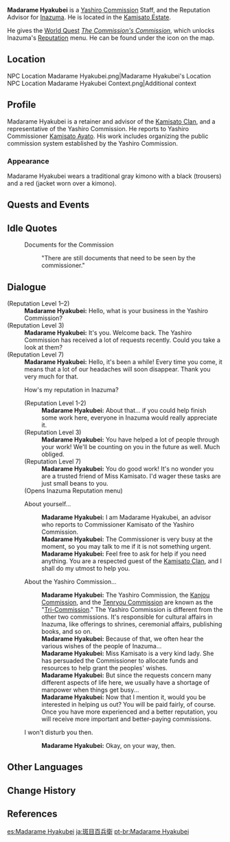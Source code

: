 {{Character Infobox
|type             = Open-World NPC
|image            = NPC Madarame Hyakubei.png
|region           = Inazuma
|location         = Inazuma
|affiliation      = Yashiro Commission
|title            = Yashiro Commission Representative
|voiceEN          = [https://www.markallenjr.com/ Mark Allen, Jr.]<ref name="Mark Allen, Jr.">Twitter: [https://twitter.com/MarkAllenJr/status/1418028480852381697 EN VA Self Announcement]</ref>
}}
'''Madarame Hyakubei''' {{Lang|ja=斑目百兵衛}} is a [[Yashiro Commission]] Staff, and the Reputation Advisor for [[Inazuma]]. He is located in the [[Kamisato Estate]].

He gives the [[World Quest]] ''[[The Commission's Commission]]'', which unlocks Inazuma's [[Reputation]] menu. He can be found under the {{Icon|Reputation}} icon on the map.

==Location==
<gallery>
NPC Location Madarame Hyakubei.png|Madarame Hyakubei's Location
NPC Location Madarame Hyakubei Context.png|Additional context
</gallery>

==Profile==
{{Quote
|Madarame is a member of the [[Yashiro Commission]]. Due to the nature of the Commission itself and the disposition of [[Kamisato Ayaka|its Princess]], he is quite well acquainted with the weals and woes of Inazuma's people. Madarame Hyakubei is also charged with helping the people solve various problems. If you help these people out and raise your reputation amongst them, you may obtain [[Reputation#Inazuma|some precious items]] from Madarame...
|[[Map]] Description: Yashiro Commission Staff
}}

Madarame Hyakubei is a retainer and advisor of the [[Kamisato Clan]], and a representative of the Yashiro Commission. He reports to Yashiro Commissioner [[Kamisato Ayato]]. His work includes organizing the public commission system established by the Yashiro Commission.

===Appearance===
Madarame Hyakubei wears a traditional gray kimono with a black {{w|hakama}} (trousers) and a red {{w|haori}} (jacket worn over a kimono).

==Quests and Events==
{{Quests and Events}}

==Idle Quotes==
{{Dialogue Start}}
: {{DIcon|Idle}} Documents for the Commission
:: {{A|VO Madarame Hyakubei 01.ogg}} "There are still documents that need to be seen by the commissioner."
{{Dialogue End}}

==Dialogue==
{{Dialogue Start}}
;(Reputation Level 1–2)
:'''Madarame Hyakubei:''' Hello, what is your business in the Yashiro Commission?
;(Reputation Level 3)
:'''Madarame Hyakubei:''' It's you. Welcome back. The Yashiro Commission has received a lot of requests recently. Could you take a look at them?
;(Reputation Level 7)
:'''Madarame Hyakubei:''' Hello, it's been a while! Every time you come, it means that a lot of our headaches will soon disappear. Thank you very much for that.
:{{DIcon|Reputation}} How's my reputation in Inazuma?
:;(Reputation Level 1-2)
::'''Madarame Hyakubei:''' About that... if you could help finish some work here, everyone in Inazuma would really appreciate it.
:;(Reputation Level 3)
::'''Madarame Hyakubei:''' You have helped a lot of people through your work! We'll be counting on you in the future as well. Much obliged.
:;(Reputation Level 7)
::'''Madarame Hyakubei:''' You do good work! It's no wonder you are a trusted friend of Miss Kamisato. I'd wager these tasks are just small beans to you.
:;(Opens Inazuma Reputation menu)
:{{DIcon}} About yourself...
::'''Madarame Hyakubei:''' I am Madarame Hyakubei, an advisor who reports to Commissioner Kamisato of the Yashiro Commission.
::'''Madarame Hyakubei:''' The Commissioner is very busy at the moment, so you may talk to me if it is not something urgent.
::'''Madarame Hyakubei:''' Feel free to ask for help if you need anything. You are a respected guest of the [[Kamisato Clan]], and I shall do my utmost to help you.
:{{DIcon}} About the Yashiro Commission...
::'''Madarame Hyakubei:''' The Yashiro Commission, the [[Kanjou Commission]], and the [[Tenryou Commission]] are known as the "[[Tri-Commission]]." The Yashiro Commission is different from the other two commissions. It's responsible for cultural affairs in Inazuma, like offerings to shrines, ceremonial affairs, publishing books, and so on.
::'''Madarame Hyakubei:''' Because of that, we often hear the various wishes of the people of Inazuma...
::'''Madarame Hyakubei:''' Miss Kamisato is a very kind lady. She has persuaded the Commissioner to allocate funds and resources to help grant the peoples' wishes.
::'''Madarame Hyakubei:''' But since the requests concern many different aspects of life here, we usually have a shortage of manpower when things get busy...
::'''Madarame Hyakubei:''' Now that I mention it, would you be interested in helping us out? You will be paid fairly, of course. Once you have more experienced and a better reputation, you will receive more important and better-paying commissions.
:{{DIcon}} I won't disturb you then.
::'''Madarame Hyakubei:''' Okay, on your way, then.
{{Dialogue End}}

==Other Languages==
{{Other Languages
|default_hidden = 1
|en      = Madarame Hyakubei
|zhs     = 斑目百兵卫
|zhs_rm  = Bānmù Bǎibīngwèi
|zht     = 斑目百兵衛
|zht_rm  = Bānmù Bǎibīngwèi
|ja      = 斑目百兵衛
|ja_rm   = Madarame Hyakubei
|ko      = 마다라메 하쿠베에
|es      = Madarame Hyakubei
|fr      = Madarame Hyakubei
|ru      = Мадарамэ Хякубэй
|th      = Madarame Hyakubei
|vi      = Madarame Hyakubei
|de      = Madarame Hyakubei
|id      = Madarame Hyakubei
|pt      = Madarame Hyakubei
|tr      = Madarame Hyakubei
|it      = Madarame Hyakubei
}}

==Change History==
{{Change History|2.0}}

==References==
{{Reflist}}

[[es:Madarame Hyakubei]]
[[ja:斑目百兵衛]]
[[pt-br:Madarame Hyakubei]]